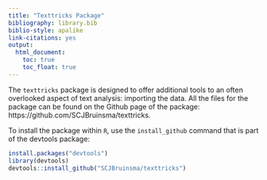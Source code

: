 ```yaml
---
title: "Texttricks Package"
bibliography: library.bib
biblio-style: apalike
link-citations: yes
output:  
  html_document:  
    toc: true  
    toc_float: true
---
```


The ``texttricks`` package is designed to offer additional tools to an often overlooked aspect of text analysis: importing the data. All the files for the package can be found on the Github page of the package: https://github.com/SCJBruinsma/texttricks.

To install the package within `R`, use the ``install_github`` command that is part of the devtools package:

```r
install.packages("devtools")
library(devtools)
devtools::install_github("SCJBruinsma/texttricks")
```
